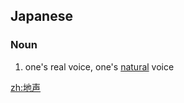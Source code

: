 ==Japanese==
{{ja-kanjitab|じ|こえ|k2=ごえ|yomi=ok|r=y}}

===Noun===
{{ja-noun|じごえ}}

# one's real voice, one's [[natural]] voice
#: {{ja-usex|地声が元々高い|じごえ が もともと たかい|my voice is naturally high}}

[[zh:地声]]